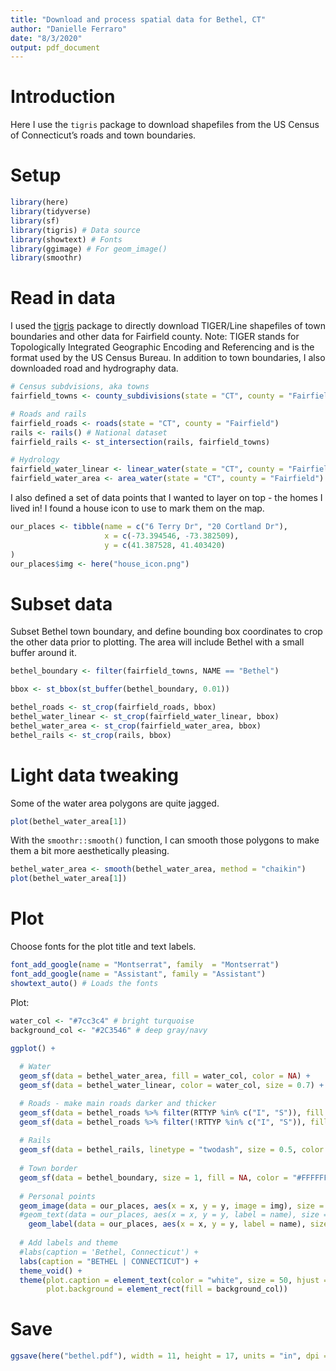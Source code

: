 ```yaml
---
title: "Download and process spatial data for Bethel, CT"
author: "Danielle Ferraro"
date: "8/3/2020"
output: pdf_document
---
```


# Introduction

Here I use the `tigris` package to download shapefiles from the US Census of Connecticut's roads and town boundaries.

# Setup

```r
library(here)
library(tidyverse)
library(sf)
library(tigris) # Data source
library(showtext) # Fonts
library(ggimage) # For geom_image()
library(smoothr) 
```

# Read in data

I used the [tigris](https://github.com/walkerke/tigris) package to directly download TIGER/Line shapefiles of town boundaries and other data for Fairfield county. Note: TIGER stands for Topologically Integrated Geographic Encoding and Referencing and is the format used by the US Census Bureau. In addition to town boundaries, I also downloaded road and hydrography data. 
```r
# Census subdvisions, aka towns
fairfield_towns <- county_subdivisions(state = "CT", county = "Fairfield")

# Roads and rails
fairfield_roads <- roads(state = "CT", county = "Fairfield")
rails <- rails() # National dataset
fairfield_rails <- st_intersection(rails, fairfield_towns)

# Hydrology
fairfield_water_linear <- linear_water(state = "CT", county = "Fairfield")
fairfield_water_area <- area_water(state = "CT", county = "Fairfield")
```


I also defined a set of data points that I wanted to layer on top - the homes I lived in! I found a house icon to use to mark them on the map.
```r
our_places <- tibble(name = c("6 Terry Dr", "20 Cortland Dr"),
                     x = c(-73.394546, -73.382509),
                     y = c(41.387528, 41.403420)
)
our_places$img <- here("house_icon.png")
```

# Subset data

Subset Bethel town boundary, and define bounding box coordinates to crop the other data prior to plotting. The area will include Bethel with a small buffer around it.
```r
bethel_boundary <- filter(fairfield_towns, NAME == "Bethel")

bbox <- st_bbox(st_buffer(bethel_boundary, 0.01))

bethel_roads <- st_crop(fairfield_roads, bbox)
bethel_water_linear <- st_crop(fairfield_water_linear, bbox)
bethel_water_area <- st_crop(fairfield_water_area, bbox)
bethel_rails <- st_crop(rails, bbox)
```

# Light data tweaking

Some of the water area polygons are quite jagged. 
```r
plot(bethel_water_area[1])
```

With the `smoothr::smooth()` function, I can smooth those polygons to make them a bit more aesthetically pleasing.
```r
bethel_water_area <- smooth(bethel_water_area, method = "chaikin")
plot(bethel_water_area[1])
```

# Plot

Choose fonts for the plot title and text labels.
```r
font_add_google(name = "Montserrat", family  = "Montserrat")
font_add_google(name = "Assistant", family = "Assistant")
showtext_auto() # Loads the fonts
```

Plot:
```r
water_col <- "#7cc3c4" # bright turquoise
background_col <- "#2C3546" # deep gray/navy

ggplot() +
  
  # Water
  geom_sf(data = bethel_water_area, fill = water_col, color = NA) +
  geom_sf(data = bethel_water_linear, color = water_col, size = 0.7) +

  # Roads - make main roads darker and thicker
  geom_sf(data = bethel_roads %>% filter(RTTYP %in% c("I", "S")), fill = NA, color = "white", size = 0.5) + 
  geom_sf(data = bethel_roads %>% filter(!RTTYP %in% c("I", "S")), fill = NA, color = "white", size = 0.2) + 
  
  # Rails
  geom_sf(data = bethel_rails, linetype = "twodash", size = 0.5, color = "white") +
    
  # Town border
  geom_sf(data = bethel_boundary, size = 1, fill = NA, color = "#FFFFFF") + # Hex code refers to white, last two letters define the transparency
  
  # Personal points
  geom_image(data = our_places, aes(x = x, y = y, image = img), size = 0.01, asp = 0.75, nudge_x = 0.00025) +
  #geom_text(data = our_places, aes(x = x, y = y, label = name), size = 3, color = "white", family = "Assistant", fontface = "bold", hjust = -0.15) +
    geom_label(data = our_places, aes(x = x, y = y, label = name), size = 3, label.size = NA, alpha = 0.1, color = "white", family = "Assistant", fontface = "bold", hjust = -0.15) +
  
  # Add labels and theme
  #labs(caption = 'Bethel, Connecticut') +
  labs(caption = "BETHEL | CONNECTICUT") +
  theme_void() +
  theme(plot.caption = element_text(color = "white", size = 50, hjust = 0.5, family = "Montserrat"),
        plot.background = element_rect(fill = background_col))
```

# Save

```r
ggsave(here("bethel.pdf"), width = 11, height = 17, units = "in", dpi = "retina")
```